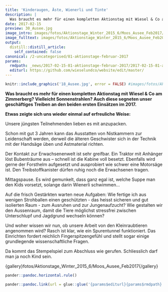 ```yaml
---
title: 'Kinderaugen, Äste, Wienerli und Tinte'
description: |
  Was braucht es mehr für einen kompletten Aktionstag mit Wiesel & Co am Zimmerberg? Vielleicht Sonnenstrahlen? Auch diese segneten unser geschäftiges Treiben an den beiden ersten Einsätzen im 2017. Etwas zeigte sich uns wieder einmal auf erfreuliche Weise:
date: 2017-02-15
preview: 30_Ausee.jpg
image_intro: images/fotos/Aktionstage_Winter_2015_6/Moos_Ausee_Feb2017/30_Ausee.jpg
image_fulltext: images/fotos/Aktionstage_Winter_2015_6/Moos_Ausee_Feb2017/18_Ausee.jpg
output:
  distill::distill_article:
    self_contained: false
canonical: /2-uncategorised/81-aktionstage-februar-2017
params:
  rmdpath: _news/2017-02-15-81-aktionstage-februar-2017/2017-02-15-81-aktionstage-februar-2017.Rmd
  editurl: https://github.com/wieselundco/website/edit/master/
---
```



```r
knitr::include_graphics('18_Ausee.jpg', error = FALSE) #images/fotos/Aktionstage_Winter_2015_6/Moos_Ausee_Feb2017/18_Ausee.jpg
```

**Was braucht es mehr für einen kompletten Aktionstag mit Wiesel & Co am
Zimmerberg? Vielleicht Sonnenstrahlen? Auch diese segneten unser
geschäftiges Treiben an den beiden ersten Einsätzen im 2017.**

**Etwas zeigte sich uns wieder einmal auf erfreuliche Weise:**

Unsere jüngsten Teilnehmenden lieben es mit anzupacken.

Schon mit gut 3 Jahren kann das Ausstatten von Nistkammern zur
Leidenschaft werden, derweil die älteren Geschwister sich in der Technik
mit der Handsäge üben und Astmaterial richten.

Der Kontakt zur Erwachsenenwelt ist sehr greifbar. Ein Traktor mit
Anhänger löst Bubenträume aus – schnell ist die Kabine voll besetzt.
Ebenfalls wird gerne der Forsthelm aufgesetzt und ausprobiert wie schwer
eine Motorsäge ist. Den Treibstoffkanister dürfen ruhig noch die
Erwachsenen tragen.

Mittagspause. Es wird gemunkelt, dass ganz egal ist, welche Suppe man
den Kids vorsetzt, solange darin Wienerli schwimmen…

Auf die frisch Gestärkten warten neue Aufgaben: Wie fertige ich aus
wenigen Strohballen einen geschützten - das heisst sicheren und gut
isolierten Raum - zum Ausruhen und zur Jungenaufzucht? Wie gestalten wir
den Aussenraum, damit die Tiere möglichst stressfrei zwischen
Unterschlupf und Jagdgrund wechseln können?

Und woher wissen wir nun, ob unsere Arbeit von den Kleinraubtieren
angenommen wird? Rasch ist klar, wie ein Spurentunnel funktioniert. Das
Einrichten fordert reichlich Fingerspitzengefühl und stellt sogar einige
grundlegende wissenschaftliche Fragen.

Da kommt das Stempelspiel zum Abschluss wie gerufen. Schliesslich darf
man ja noch Kind sein. 

{gallery}fotos/Aktionstage\_Winter\_2015\_6/Moos\_Ausee\_Feb2017{/gallery}

```r
pander::pandoc.horizontal.rule()

pander::pandoc.link(url = glue::glue('{params$editurl}{params$rmdpath}'),text = 'Artikel bearbeiten')
```

<!--http://wieselundco.ch/2-uncategorised/81-aktionstage-februar-2017-->
